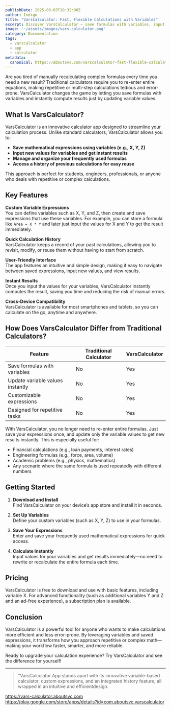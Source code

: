 ```yaml
---
publishDate: 2025-06-03T10:32:00Z
author: Indigo
title: "VarsCalculator: Fast, Flexible Calculations with Variables"
excerpt: Discover VarsCalculator – save formulas with variables, input values, and get instant results. Streamline repetitive calculations and boost your productivity. Learn how it works!
image: '~/assets/images/vars-calculator.png'
category: Documentation
tags:
  - varscalculator
  - app
  - calculator
metadata:
  canonical: https://aboutsvc.com/varscalculator-fast-flexible-calculations-with-variables
---
```


Are you tired of manually recalculating complex formulas every time you need a new result? Traditional calculators require you to re-enter entire equations, making repetitive or multi-step calculations tedious and error-prone. VarsCalculator changes the game by letting you save formulas with variables and instantly compute results just by updating variable values.

## What Is VarsCalculator?

VarsCalculator is an innovative calculator app designed to streamline your calculation process. Unlike standard calculators, VarsCalculator allows you to:

- **Save mathematical expressions using variables (e.g., X, Y, Z)**
- **Input new values for variables and get instant results**
- **Manage and organize your frequently used formulas**
- **Access a history of previous calculations for easy reuse**

This approach is perfect for students, engineers, professionals, or anyone who deals with repetitive or complex calculations.

## Key Features

**Custom Variable Expressions**  
You can define variables such as X, Y, and Z, then create and save expressions that use these variables. For example, you can store a formula like `Area = X * Y` and later just input the values for X and Y to get the result immediately.

**Quick Calculation History**  
VarsCalculator keeps a record of your past calculations, allowing you to revisit, modify, or reuse them without having to start from scratch.

**User-Friendly Interface**  
The app features an intuitive and simple design, making it easy to navigate between saved expressions, input new values, and view results.

**Instant Results**  
Once you input the values for your variables, VarsCalculator instantly computes the result, saving you time and reducing the risk of manual errors.

**Cross-Device Compatibility**  
VarsCalculator is available for most smartphones and tablets, so you can calculate on the go, anytime and anywhere.

## How Does VarsCalculator Differ from Traditional Calculators?

| Feature                          | Traditional Calculator      | VarsCalculator                          |
|-----------------------------------|----------------------------|-----------------------------------------|
| Save formulas with variables      | No                         | Yes                                     |
| Update variable values instantly  | No                         | Yes                                     |
| Customizable expressions          | No                         | Yes                                     |
| Designed for repetitive tasks     | No                         | Yes                                     |

With VarsCalculator, you no longer need to re-enter entire formulas. Just save your expressions once, and update only the variable values to get new results instantly. This is especially useful for:

- Financial calculations (e.g., loan payments, interest rates)
- Engineering formulas (e.g., force, area, volume)
- Academic problems (e.g., physics, mathematics)
- Any scenario where the same formula is used repeatedly with different numbers

## Getting Started

1. **Download and Install**  
   Find VarsCalculator on your device’s app store and install it in seconds.

2. **Set Up Variables**  
   Define your custom variables (such as X, Y, Z) to use in your formulas.

3. **Save Your Expressions**  
   Enter and save your frequently used mathematical expressions for quick access.

4. **Calculate Instantly**  
   Input values for your variables and get results immediately—no need to rewrite or recalculate the entire formula each time.

## Pricing

VarsCalculator is free to download and use with basic features, including variable X. For advanced functionality (such as additional variables Y and Z and an ad-free experience), a subscription plan is available.

## Conclusion

VarsCalculator is a powerful tool for anyone who wants to make calculations more efficient and less error-prone. By leveraging variables and saved expressions, it transforms how you approach repetitive or complex math—making your workflow faster, smarter, and more reliable.

Ready to upgrade your calculation experience? Try VarsCalculator and see the difference for yourself!

---

> "VarsCalculator App stands apart with its innovative variable-based calculator, custom expressions, and an integrated history feature, all wrapped in an intuitive and efficientdesign.

 https://vars-calculator.aboutsvc.com
 https://play.google.com/store/apps/details?id=com.aboutsvc.varscalculator